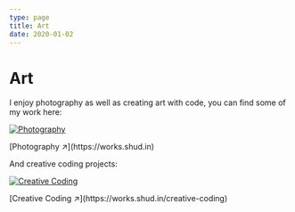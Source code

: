 ```yaml
---
type: page
title: Art
date: 2020-01-02
---
```


# Art

I enjoy photography as well as creating art with code, you can find some of my work here:


[![Photography](../public/images/photography.png)](https://works.shud.in)

<div style={{ textAlign: "right" }}>[Photography ↗](https://works.shud.in)</div>

And creative coding projects:

[![Creative Coding](../public/images/creative-coding.png)](https://works.shud.in/creative-coding)

<div style={{ textAlign: "right" }}>
  [Creative Coding ↗](https://works.shud.in/creative-coding)
</div>
